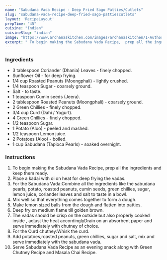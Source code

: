 ---
name: "Sabudana Vada Recipe - Deep Fried Sago Patties/Cutlets"
slug: "sabudana-vada-recipe-deep-fried-sago-pattiescutlets"
layout: 'RecipeLayout'
prepTime: "45"
cuisine: "Indian"
cuisineSlug: "indian"
image: "https://www.archanaskitchen.com/images/archanaskitchen/1-Author/Madhuli_Ajay/Sabudana_Vada.jpg"
excerpt: " To begin making the Sabudana Vada Recipe,  prep all the ingredients and keep them ready"
---

### Ingredients

- 3 tablespoon Coriander (Dhania) Leaves - finely chopped.
- Sunflower Oil - for deep frying.
- 1/4 cup Roasted Peanuts (Moongphali) - lightly crushed.
- 1/4 teaspoon Sugar - coarsely ground.
- Salt - to taste.
- 1 teaspoon Cumin seeds (Jeera).
- 2 tablespoon Roasted Peanuts (Moongphali) - coarsely ground.
- 2 Green Chillies - finely chopped.
- 3/4 cup Curd (Dahi / Yogurt).
- 4 Green Chillies - finely chopped.
- 1/2 teaspoon Sugar.
- 1 Potato (Aloo) - peeled and mashed.
- 1/2 teaspoon Lemon juice.
- 2 Potatoes (Aloo) - boiled.
- 1 cup Sabudana (Tapioca Pearls) - soaked overnight.

### Instructions

1.  To begin making the Sabudana Vada Recipe,  prep all the ingredients and keep them ready.
1. Place a kadai with oi on heat for deep frying the vadas.
1. For the Sabudana Vada:Combine all the ingredients like the sabudana pearls, potato, roasted peanuts, cumin seeds, green chillies, sugar, lemon juice, coriander leaves and salt to taste in a bowl.
1. Mix well so that everything comes together to form a dough.
1. Make lemon sized balls from the dough and flatten into patties.
1. Deep fry on medium flame till golden brown.
1. The vadas should be crisp on the outside but also properly cooked inside , adjust the heat accordinglyDrain on an absorbent paper and serve immediately with chutney of choice.
1. For the Curd chutney:Whisk the curd.
1. Add potatoes,roasted peanuts, green chillies, sugar and salt, mix and serve immediately with the sabudana vada.
1. Serve Sabudana Vada Recipe as an evening snack along with Green Chutney Recipe and Masala Chai Recipe.
